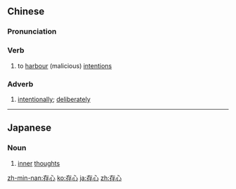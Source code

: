 ==Chinese==
{{zh-forms}}

===Pronunciation===
{{zh-pron
|m=cúnxīn
|c=cyun4 sam1
|h=pfs=chhùn-sîm
|mn=chûn-sim/twv:chhûn-sim
|cat=v,adv
}}

===Verb===
{{zh-verb}}

# to [[harbour]] (malicious) [[intentions]]

===Adverb===
{{zh-adv}}

# {{lb|zh|usually in negative sentences}} [[intentionally]]; [[deliberately]]

----

==Japanese==
{{ja-kanjitab|ぞん|しん|yomi=o}}

===Noun===
{{ja-noun|ぞんしん}}

# [[inner]] [[thoughts]]

[[zh-min-nan:存心]]
[[ko:存心]]
[[ja:存心]]
[[zh:存心]]